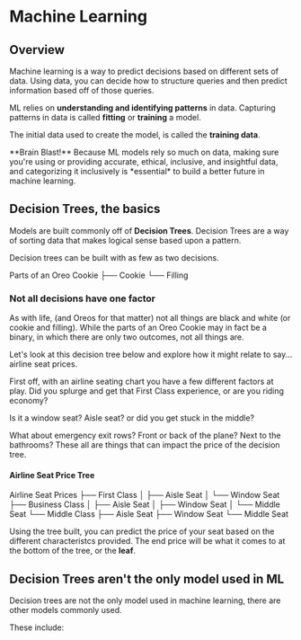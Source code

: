 # Machine Learning

## Overview

Machine learning is a way to predict decisions based on different sets of data. Using data, you can decide how to structure queries and then predict information based off of those queries.

ML relies on **understanding and identifying patterns** in data. Capturing patterns in data is called **fitting** or **training** a model. 

The initial data used to create the model, is called the **training data**.


<Callout emoji="🧠">
  **Brain Blast!** Because ML models rely so much on data, making sure you're using or providing accurate, ethical, inclusive, and insightful data, and categorizing it inclusively is *essential* to build a better future in machine learning.
</Callout>

## Decision Trees, the basics

Models are built commonly off of **Decision Trees**.  Decision Trees are a way of sorting data that makes logical sense based upon a pattern.

Decision trees can be built with as few as two decisions.

Parts of an Oreo Cookie
├── Cookie
└── Filling

### Not all decisions have one factor

As with life, (and Oreos for that matter) not all things are black and white (or cookie and filling). While the parts of an Oreo Cookie may in fact be a binary, in which there are only two outcomes, not all things are.

Let's look at this decision tree below and explore how it might relate to say... airline seat prices.

First off, with an airline seating chart you have a few different factors at play. Did you splurge and get that First Class experience, or are you riding economy?

Is it a window seat? Aisle seat? or did you get stuck in the middle? 

What about emergency exit rows? Front or back of the plane? Next to the bathrooms? These all are things that can impact the price of the decision tree.

#### Airline Seat Price Tree

Airline Seat Prices
├── First Class
│   ├── Aisle Seat
│   └── Window Seat
├── Business Class
│   ├── Aisle Seat 
│   ├── Window Seat 
│   └── Middle Seat
└── Middle Class
    ├── Aisle Seat 
    ├── Window Seat 
    └── Middle Seat

Using the tree built, you can predict the price of your seat based on the different characteristcs provided.  The end price will be what it comes to at the bottom of the tree, or the **leaf**.

## Decision Trees aren't the only model used in ML

Decision trees are not the only model used in machine learning, there are other models commonly used. 

These include: 
